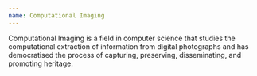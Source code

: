 ```yaml
---
name: Computational Imaging
---
```

Computational Imaging is a field in computer science that studies the computational extraction of information from digital photographs and has democratised the process of capturing, preserving, disseminating, and promoting heritage.